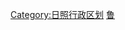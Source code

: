 <div style="position: relative" class="center">
{{Image label begin|image=Administrative Division Rizhao.png|width={{{1|570}}}|link=}} 
{{Image label|x=1040|y=1020|scale={{{1|570}}}/1900|text=[[东港区|<span style="color: black;">'''东港区'''</span>]]}}
{{Image label|x=890|y=1300|scale={{{1|570}}}/1900|text={{vtext|[[岚山区|<span style="color: black;">'''岚山区'''</span>]]}}}}
{{Image label|x=890|y=550|scale={{{1|570}}}/1900|text=[[五莲县|<span style="color: black;">'''五莲县'''</span>]]}}
{{Image label|x=430|y=700|scale={{{1|570}}}/1900|text=[[莒县|<span style="color: black;">'''莒县'''</span>]]}}
{{Image label|x=1240|y=1580|scale={{{1|570}}}/1900|text=<span style="color: black; font-size: smaller;">'''红圈标示的[[前三岛]]岛礁群<br>（[[平岛]]、[[达山岛]]、[[车牛山岛]]）<br>的管辖权与[[江苏省]]有争议。'''</span>}}
</div>
<noinclude>
[[Category:日照行政区划]]
[[Category:中华人民共和国地级行政区划图|鲁]]
</noinclude>
